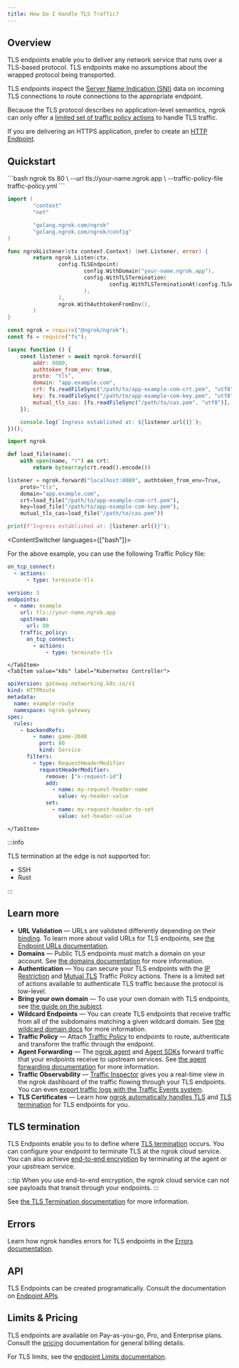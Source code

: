```yaml
---
title: How Do I Handle TLS Traffic?
---
```



## Overview

TLS endpoints enable you to deliver any network service that runs over a
TLS-based protocol. TLS endpoints make no assumptions about the wrapped
protocol being transported.

TLS endpoints inspect the [Server Name Indication (SNI)](#sni)
data on incoming TLS connections to route connections to the appropriate
endpoint.

Because the TLS protocol describes no application-level semantics, ngrok can
only offer a [limited set of traffic policy actions](/traffic-policy/actions/)
to handle TLS traffic.

If you are delivering an HTTPS application, prefer to create an [HTTP
Endpoint](/universal-gateway/http/).

## Quickstart

<Tabs groupId="endpoint-type" queryString="ept">
	<TabItem value="agent-endpoint" label="Agent Endpoint">

<LangSwitcher>
```bash
ngrok tls 80 \
  --url tls://your-name.ngrok.app \
  --traffic-policy-file traffic-policy.yml
```

```go
import (
        "context"
        "net"

        "golang.ngrok.com/ngrok"
        "golang.ngrok.com/ngrok/config"
)

func ngrokListener(ctx context.Context) (net.Listener, error) {
        return ngrok.Listen(ctx,
                config.TLSEndpoint(
                        config.WithDomain("your-name.ngrok.app"),
                        config.WithTLSTermination(
                                config.WithTLSTerminationAt(config.TLSAtEdge),
                        ),
                ),
                ngrok.WithAuthtokenFromEnv(),
        )
}
```

```jsx
const ngrok = require("@ngrok/ngrok");
const fs = require("fs");

(async function () {
	const listener = await ngrok.forward({
		addr: 8080,
		authtoken_from_env: true,
		proto: "tls",
		domain: "app.example.com",
		crt: fs.readFileSync("/path/to/app-example-com-crt.pem", "utf8"),
		key: fs.readFileSync("/path/to/app-example-com-key.pem", "utf8"),
		mutual_tls_cas: [fs.readFileSync("/path/to/cas.pem", "utf8")],
	});

	console.log(`Ingress established at: ${listener.url()}`);
})();
```

```python
import ngrok

def load_file(name):
    with open(name, "r") as crt:
        return bytearray(crt.read().encode())

listener = ngrok.forward("localhost:8080", authtoken_from_env=True,
    proto="tls",
    domain="app.example.com",
    crt=load_file("/path/to/app-example-com-crt.pem"),
    key=load_file("/path/to/app-example-com-key.pem"),
	mutual_tls_cas=load_file("/path/to/cas.pem"))

print(f"Ingress established at: {listener.url()}");
```

</LangSwitcher>

<ContentSwitcher languages={["bash"]}>

For the above example, you can use the following Traffic Policy file:

```yaml title="traffic-policy.yml"
on_tcp_connect:
  - actions:
      - type: terminate-tls
```

</ContentSwitcher>
    </TabItem>
    <TabItem value="agent-config" label="Agent Config" default>

```yaml
version: 3
endpoints:
  - name: example
    url: tls://your-name.ngrok.app
    upstream:
      url: 80
    traffic_policy:
      on_tcp_connect:
        - actions:
            - type: terminate-tls
```

    </TabItem>
    <TabItem value="k8s" label="Kubernetes Controller">

```yaml
apiVersion: gateway.networking.k8s.io/v1
kind: HTTPRoute
metadata:
  name: example-route
  namespace: ngrok-gateway
spec:
  rules:
    - backendRefs:
        - name: game-2048
          port: 80
          kind: Service
      filters:
        - type: RequestHeaderModifier
          requestHeaderModifier:
            remove: ["x-request-id"]
            add:
              - name: my-request-header-name
                value: my-header-value
            set:
              - name: my-request-header-to-set
                value: set-header-value
```

    </TabItem>

</Tabs>

:::info

TLS termination at the edge is not supported for:

- SSH
- Rust

:::

## Learn more

- **URL Validation** — URLs are validated differently depending on their [binding](/universal-gateway/bindings). To learn more about valid URLs for TLS endpoints, see [the Endpoint URLs documentation](/docs/universal-gateway/what-are-endpoint-urls/#https-tls).
- **Domains** — Public TLS endpoints must match a domain on your account. See [the domains documentation](/universal-gateway/domains/what-are-domains/) for more information.
- **Authentication** — You can secure your TLS endpoints with the [IP Restriction](/traffic-policy/actions/restrict-ips/) and [Mutual TLS](/docs/guides/other-guides/how-to-terminate-traffic-with-ngrok-configs/#mutual-tls-example) Traffic Policy actions. There is a limited set of actions available to authenticate TLS traffic because the protocol is low-level.
- **Bring your own domain** — To use your own domain with TLS endpoints, see [the guide on the subject](/universal-gateway/bring-your-own-domain).
- **Wildcard Endpoints** — You can create TLS endpoints that receive traffic from all of the subdomains matching a given wildcard domain. See [the wildcard domain docs](/universal-gateway/wildcard-domains/) for more information.
- **Traffic Policy** — Attach [Traffic Policy](/traffic-policy/) to endpoints to route, authenticate and transform the traffic through the endpoint.
- **Agent Forwarding** — The [ngrok agent](/agent/) and [Agent SDKs](/agent-sdks/) forward traffic that your endpoints receive to upstream services. See [the agent forwarding documentation](/universal-gateway/agent-forwarding/) for more information.
- **Traffic Observability** — [Traffic Inspector](/obs/traffic-inspection/) gives you a real-time view in the ngrok dashboard of the traffic flowing through your TLS endpoints. You can even [export traffic logs with the Traffic Events system](/docs/obs/events/reference/).
- **TLS Certificates** — Learn how [ngrok automatically handles TLS](/universal-gateway/tls-certificates/how-does-ngrok-handle-tls/) and [TLS termination](/universal-gateway/tls/tls-termination/) for TLS endpoints for you.

## TLS termination

TLS Endpoints enable you to to define where [TLS termination](/universal-gateway/tls/tls-termination/) occurs. You can configure your endpoint to terminate TLS at the ngrok cloud service. You can also achieve [end-to-end encryption](/universal-gateway/tls/tls-termination/#end-to-end-encryption) by terminating at the agent or your upstream service.

:::tip
When you use end-to-end encryption, the ngrok cloud service can not see payloads that transit through your endpoints.
:::

See [the TLS Termination documentation](/universal-gateway/tls/tls-termination/#termination-location) for more information.

## Errors

Learn how ngrok handles errors for TLS endpoints in the [Errors documentation](/errors/#tls-errors).

## API

TLS Endpoints can be created programatically. Consult the documentation on
[Endpoint APIs](/api/resources/endpoints/).

## Limits & Pricing

TLS endpoints are available on Pay-as-you-go, Pro, and Enterprise plans. Consult the [pricing](/pricing-limits/) documentation for general billing details.

For TLS limits, see the [endpoint Limits documentation](/pricing-limits/endpoint-limits/).
